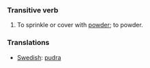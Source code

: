 ===Transitive verb===
#To sprinkle or cover with [[powder]]; to powder.

===Translations===
*[[Swedish]]: [[pudra]]